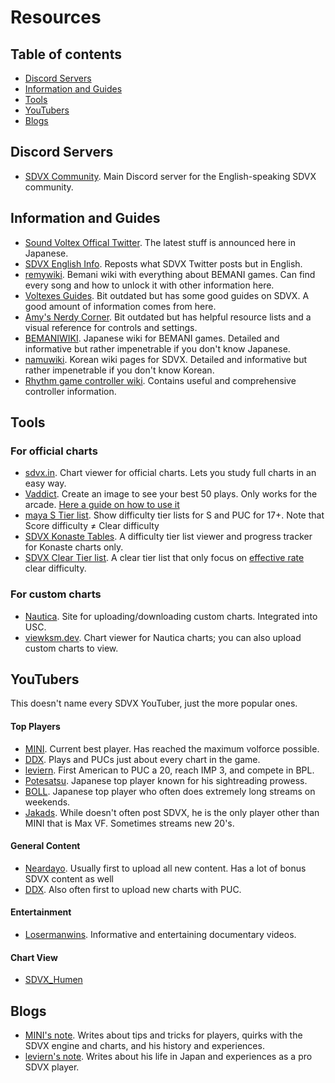 # Resources

## Table of contents

- [Discord Servers](#discord-servers)
- [Information and Guides](#information-and-guides)
- [Tools](#tools)
- [YouTubers](#youtubers)
- [Blogs](#blogs)

## Discord Servers

- [SDVX Community](https://discord.gg/sdvx). Main Discord server for the English-speaking SDVX community.

## Information and Guides

- [Sound Voltex Offical Twitter](https://x.com/SOUNDVOLTEX573). The latest stuff is announced here in Japanese.
- [SDVX English Info](https://x.com/sdvx_english). Reposts what SDVX Twitter posts but in English.
- [remywiki](https://remywiki.com/Main_Page). Bemani wiki with everything about BEMANI games. Can find every song and how to unlock it with other information here.
- [Voltexes Guides](https://voltexes.com/). Bit outdated but has some good guides on SDVX. A good amount of information comes from here.
- [Amy's Nerdy Corner](https://mobiuslau.github.io/sdvx/). Bit outdated but has helpful resource lists and a visual reference for controls and settings.
- [BEMANIWIKI](https://bemaniwiki.com/). Japanese wiki for BEMANI games. Detailed and informative but rather impenetrable if you don't know Japanese.
- [namuwiki](https://namu.wiki/w/%EC%82%AC%EC%9A%B4%EB%93%9C%20%EB%B3%BC%ED%85%8D%EC%8A%A4). Korean wiki pages for SDVX. Detailed and informative but rather impenetrable if you don't know Korean.
- [Rhythm game controller wiki](https://rhythm-cons.wiki/). Contains useful and comprehensive controller information.


## Tools

### For official charts

- [sdvx.in](https://sdvx.in/). Chart viewer for official charts. Lets you study full charts in an easy way.
- [Vaddict](https://vaddict.b35.jp/). Create an image to see your best 50 plays. Only works for the arcade. [Here a guide on how to use it](https://voltexes.com/how-to-use-vaddict/)
- [maya S Tier list](https://sdvx.maya2silence.com/table). Show difficulty tier lists for S and PUC for 17+. Note that Score difficulty ≠ Clear difficulty
- [SDVX Konaste Tables](https://konastetables.com/). A difficulty tier list viewer and progress tracker for Konaste charts only.
- [SDVX Clear Tier list](https://docs.google.com/spreadsheets/d/1cFltguBvPplBem-x1STHnG3k4TZzFfyNEZ-RwsQszoo/). A clear tier list that only focus on [effective rate](/compendium/gauge-options#effective-rate) clear difficulty.

### For custom charts

- [Nautica](https://ksm.dev/). Site for uploading/downloading custom charts. Integrated into USC.
- [viewksm.dev](https://viewksm.dev/). Chart viewer for Nautica charts; you can also upload custom charts to view.

## YouTubers

This doesn't name every SDVX YouTuber, just the more popular ones.

#### Top Players

- [MINI](https://www.youtube.com/@minisdvx7740). Current best player. Has reached the maximum volforce possible.
- [DDX](https://www.youtube.com/@DDX). Plays and PUCs just about every chart in the game.
- [leviern](https://www.youtube.com/channel/UCJTia5N5iJPEfaEUTcnErxw). First American to PUC a 20, reach IMP 3, and compete in BPL.
- [Potesatsu](https://www.youtube.com/@potesatsu1018). Japanese top player known for his sightreading prowess.
- [BOLL](https://www.youtube.com/@BollC14). Japanese top player who often does extremely long streams on weekends.
- [Jakads](https://www.youtube.com/@Jakads_realkk). While doesn't often post SDVX, he is the only player other than MINI that is Max VF. Sometimes streams new 20's.

#### General Content
- [Neardayo](https://www.youtube.com/@Neardayo). Usually first to upload all new content. Has a lot of bonus SDVX content as well
- [DDX](https://www.youtube.com/@DDX). Also often first to upload new charts with PUC. 

#### Entertainment
- [Losermanwins](https://www.youtube.com/@losermanwins4338). Informative and entertaining documentary videos.

#### Chart View
- [SDVX_Humen](https://www.youtube.com/@sdvx_humen)

## Blogs

- [MINI's note](https://note.com/mini208). Writes about tips and tricks for players, quirks with the SDVX engine and charts, and his history and experiences.
- [leviern's note](https://note.com/leviern). Writes about his life in Japan and experiences as a pro SDVX player.
